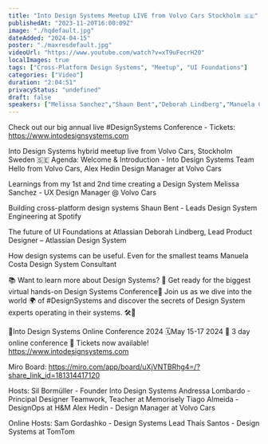 ```yaml
---
title: "Into Design Systems Meetup LIVE from Volvo Cars Stockholm 🇸🇪"
publishedAt: "2023-11-20T16:00:09Z"
image: "./hqdefault.jpg"
dateAdded: "2024-04-15"
poster: "./maxresdefault.jpg"
videoUrl: "https://www.youtube.com/watch?v=xT9uFecrH20"
localImages: true
tags: ["Cross-Platform Design Systems", "Meetup", "UI Foundations"]
categories: ["Video"]
duration: "2:04:51"
privacyStatus: "undefined"
draft: false
speakers: ["Melissa Sanchez","Shaun Bent","Deborah Lindberg","Manuela Costa"]
---
```

Check out our big annual live #DesignSystems Conference - Tickets: https://www.intodesignsystems.com

Into Design Systems hybrid meetup live from Volvo Cars, Stockholm Sweden 🇸🇪
Agenda:
Welcome & Introduction - Into Design Systems Team
Hello from Volvo Cars, Alex Hedin Design Manager at Volvo Cars

Learnings from my 1st and 2nd time creating a Design System
Melissa Sanchez - UX Design Manager @ Volvo Cars

Building cross-platform design systems
Shaun Bent - Leads Design System Engineering at Spotify

The future of UI Foundations at Atlassian
Deborah Lindberg, Lead Product Designer – Atlassian Design System

How design systems can be useful. Even for the smallest teams
Manuela Costa Design System Consultant

📚 Want to learn more about Design Systems?
🌟 Get ready for the biggest virtual hands-on Design Systems Conference🌟
Join us as we dive into the world 🌍 of #DesignSystems and discover the secrets of Design System experts operating in their systems. 🛠️🎨

📐Into Design Systems Online Conference 2024
🗓️May 15-17 2024
🚀 3 day online conference
🎫 Tickets now available! 
https://www.intodesignsystems.com

Miro Board: https://miro.com/app/board/uXjVNTBRhg4=/?share_link_id=181314417120

Hosts:
Sil Bormüller - Founder Into Design Systems
Andressa Lombardo - Principal Designer Teamwork,
Teacher at Memorisely
Tiago Almeida - DesignOps at H&M
Alex Hedin - Design Manager at Volvo Cars

Online Hosts: 
Sam Gordashko - Design Systems Lead
Thaís Santos -  Design Systems at TomTom
